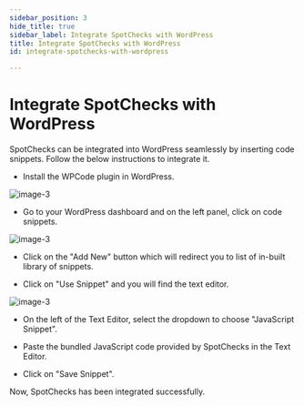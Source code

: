 ```yaml
---
sidebar_position: 3
hide_title: true
sidebar_label: Integrate SpotChecks with WordPress
title: Integrate SpotChecks with WordPress
id: integrate-spotchecks-with-wordpress

---
```


# Integrate SpotChecks with WordPress

SpotChecks can be integrated into WordPress seamlessly by inserting code snippets. Follow the below instructions to integrate it.

- Install the WPCode plugin in WordPress.

![image-3](../assets/image-17.avif)

- Go to your WordPress dashboard and on the left panel, click on code snippets. 

![image-3](../assets/image-18.avif)


- Click on the "Add New" button which will redirect you to list of in-built library of snippets.

- Click on "Use Snippet" and you will find the text editor.

![image-3](../assets/image-19.png)


- On the left of the Text Editor, select the dropdown to choose "JavaScript Snippet".

- Paste the bundled JavaScript code provided by SpotChecks in the Text Editor.

- Click on "Save Snippet".


Now, SpotChecks has been integrated successfully.
